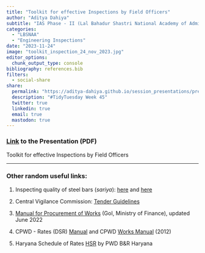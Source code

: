 ```yaml
---
title: "Toolkit for effective Inspections by Field Officers"
author: "Aditya Dahiya"
subtitle: "IAS Phase - II (Lal Bahadur Shastri National Academy of Administration)"
categories:
  - "LBSNAA"
  - "Engineering Inspections"
date: "2023-11-24"
image: "toolkit_inspection_24_nov_2023.jpg"
editor_options: 
  chunk_output_type: console
bibliography: references.bib
filters:
  - social-share
share:
  permalink: "https://aditya-dahiya.github.io/session_presentations/presentations/toolkit_inspection_24_nov_2023.html"
  description: "#TidyTuesday Week 45"
  twitter: true
  linkedin: true
  email: true
  mastodon: true
---
```


### [Link](https://github.com/Aditya-Dahiya/projects_presentations/blob/main/presentations/presentation_with_poll_lbsnaa_dr_aditya_dahiya_ias_ss_gad_nov_2023.pdf "Link to Presentation (in PDF format)") to the Presentation (PDF)

Toolkit for effective Inspections by Field Officers

------------------------------------------------------------------------

### Other random useful links:

1.  Inspecting quality of steel bars (*sariya*): [here](https://www.youtube.com/watch?app=desktop&v=0d5PPWIWkQM) and [here](https://www.youtube.com/watch?v=j2ZmwZYdbz8)

2.  Central Vigilance Commission: [Tender Guidelines](https://www.cvcunicurves.com/guidelines/tender-guidelines)

3.  [Manual for Procurement of Works](https://www.cvcunicurves.com/_files/ugd/dd9818_a10fa5bbfb2c4a5fb543525b89021a7b.pdf) (GoI, Ministry of Finance), updated June 2022

4.  CPWD - Rates (DSR) [Manual](https://cpwd.gov.in/Publication/CPWD_DAR_Vol_I_14092023-Civil.pdf) and CPWD [Works Manual](https://cpwd.gov.in/Publication/worksmanual2012.PDF) (2012)

5.  Haryana Schedule of Rates [HSR](https://works.haryana.gov.in/downloads.aspx) by PWD B&R Haryana
